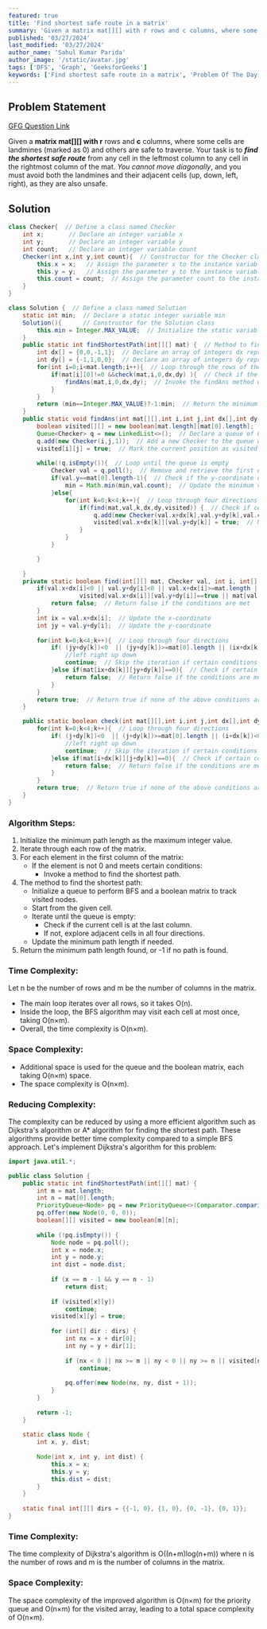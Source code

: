 ```yaml
---
featured: true
title: 'Find shortest safe route in a matrix'
summary: 'Given a matrix mat[][] with r rows and c columns, where some cells are landmines (marked as 0) and others are safe to traverse. Your task is to find the shortest safe route from any cell in the leftmost column to any cell in the rightmost column of the mat. You cannot move diagonally, and you must avoid both the landmines and their adjacent cells (up, down, left, right), as they are also unsafe.'
published: '03/27/2024'
last_modified: '03/27/2024'
author_name: 'Sahul Kumar Parida'
author_image: '/static/avatar.jpg'
tags: ['DFS', 'Graph', 'GeeksforGeeks']
keywords: ['Find shortest safe route in a matrix', 'Problem Of The Day', 'Geeks For Geeks']
---
```


## Problem Statement

[GFG Question Link](https://www.geeksforgeeks.org/problems/find-shortest-safe-route-in-a-matrix/1)

Given a **matrix mat[][] with r** rows and **c** columns, where some cells are landmines (marked as 0) and others are safe to traverse. Your task is to _**find the shortest safe route**_ from any cell in the leftmost column to any cell in the rightmost column of the mat. _You cannot move diagonally_, and you must avoid both the landmines and their adjacent cells (up, down, left, right), as they are also unsafe.

## Solution

```java
class Checker{  // Define a class named Checker
    int x;       // Declare an integer variable x
    int y;       // Declare an integer variable y
    int count;   // Declare an integer variable count
    Checker(int x,int y,int count){  // Constructor for the Checker class with parameters x, y, and count
        this.x = x;   // Assign the parameter x to the instance variable x
        this.y = y;   // Assign the parameter y to the instance variable y
        this.count = count;  // Assign the parameter count to the instance variable count
    }
}

class Solution {  // Define a class named Solution
    static int min;  // Declare a static integer variable min
    Solution(){      // Constructor for the Solution class
        this.min = Integer.MAX_VALUE;  // Initialize the static variable min with the maximum integer value
    }
    public static int findShortestPath(int[][] mat) {  // Method to find the shortest path with input parameter mat, a 2D integer array
    	int dx[] = {0,0,-1,1};  // Declare an array of integers dx representing changes in x direction for four directions
        int dy[] = {-1,1,0,0};  // Declare an array of integers dy representing changes in y direction for four directions
        for(int i=0;i<mat.length;i++){  // Loop through the rows of the matrix
            if(mat[i][0]!=0 &&check(mat,i,0,dx,dy) ){  // Check if the first element of the row is not 0 and if it satisfies certain conditions
                findAns(mat,i,0,dx,dy);  // Invoke the findAns method with specific parameters
            }
        }
        return (min==Integer.MAX_VALUE)?-1:min;  // Return the minimum value if it's not the default maximum value, otherwise return -1
    }
    public static void findAns(int mat[][],int i,int j,int dx[],int dy[]){  // Method to find the answer with specific parameters
        boolean visited[][] = new boolean[mat.length][mat[0].length];  // Declare a boolean matrix to track visited nodes
        Queue<Checker> q = new LinkedList<>();  // Declare a queue of Checkers
        q.add(new Checker(i,j,1));  // Add a new Checker to the queue with specific parameters
        visited[i][j] = true;  // Mark the current position as visited
        
        while(!q.isEmpty()){  // Loop until the queue is empty
            Checker val = q.poll();  // Remove and retrieve the first element from the queue
            if(val.y==mat[0].length-1){  // Check if the y-coordinate of the current Checker is at the last column
                min = Math.min(min,val.count);  // Update the minimum value
            }else{
                for(int k=0;k<4;k++){  // Loop through four directions
                    if(find(mat,val,k,dx,dy,visited)) {  // Check if certain conditions are met
                    	q.add(new Checker(val.x+dx[k],val.y+dy[k],val.count+1));  // Add a new Checker to the queue with updated parameters
                    	visited[val.x+dx[k]][val.y+dy[k]] = true;  // Mark the new position as visited
                    }
                }
            }

        }
        
    }
    private static boolean find(int[][] mat, Checker val, int i, int[] dx, int[] dy,boolean visited[][]) {  // Method to find specific elements with certain conditions
		if(val.x+dx[i]<0 || val.y+dy[i]<0 || val.x+dx[i]>=mat.length || val.y+dy[i]>=mat[0].length || 
					visited[val.x+dx[i]][val.y+dy[i]]==true || mat[val.x+dx[i]][val.y+dy[i]]==0 ) {  // Check if certain conditions are met
			return false;  // Return false if the conditions are met
		}
		int ix = val.x+dx[i];  // Update the x-coordinate
		int jy = val.y+dy[i];  // Update the y-coordinate
		
        for(int k=0;k<4;k++){  // Loop through four directions
            if( (jy+dy[k])<0  || (jy+dy[k])>=mat[0].length || (ix+dx[k])<0 || (ix+dx[k])>=mat.length ){
                //left right up down
                continue;  // Skip the iteration if certain conditions are met
            }else if(mat[ix+dx[k]][jy+dy[k]]==0){  // Check if certain conditions are met
                return false;  // Return false if the conditions are met
            }
        }
		return true;  // Return true if none of the above conditions are met
	}

	public static boolean check(int mat[][],int i,int j,int dx[],int dy[]){  // Method to check certain conditions
        for(int k=0;k<4;k++){  // Loop through four directions
            if( (j+dy[k])<0  || (j+dy[k])>=mat[0].length || (i+dx[k])<0 || (i+dx[k])>=mat.length ){
                //left right up down
                continue;  // Skip the iteration if certain conditions are met
            }else if(mat[i+dx[k]][j+dy[k]]==0){  // Check if certain conditions are met
                return false;  // Return false if the conditions are met
            }
        }
        return true;  // Return true if none of the above conditions are met
    }
}
```

### Algorithm Steps:
1. Initialize the minimum path length as the maximum integer value.
2. Iterate through each row of the matrix.
3. For each element in the first column of the matrix:
   - If the element is not 0 and meets certain conditions:
     - Invoke a method to find the shortest path.
4. The method to find the shortest path:
   - Initialize a queue to perform BFS and a boolean matrix to track visited nodes.
   - Start from the given cell.
   - Iterate until the queue is empty:
     - Check if the current cell is at the last column.
     - If not, explore adjacent cells in all four directions.
   - Update the minimum path length if needed.
5. Return the minimum path length found, or -1 if no path is found.

### Time Complexity:
Let n be the number of rows and m be the number of columns in the matrix.
- The main loop iterates over all rows, so it takes O(n).
- Inside the loop, the BFS algorithm may visit each cell at most once, taking O(n×m).
- Overall, the time complexity is O(n×m).

### Space Complexity:
- Additional space is used for the queue and the boolean matrix, each taking O(n×m) space.
- The space complexity is O(n×m).

### Reducing Complexity:
The complexity can be reduced by using a more efficient algorithm such as Dijkstra's algorithm or A* algorithm for finding the shortest path. These algorithms provide better time complexity compared to a simple BFS approach. Let's implement Dijkstra's algorithm for this problem:

```java
import java.util.*;

public class Solution {
    public static int findShortestPath(int[][] mat) {
        int m = mat.length;
        int n = mat[0].length;
        PriorityQueue<Node> pq = new PriorityQueue<>(Comparator.comparingInt(node -> node.dist));
        pq.offer(new Node(0, 0, 0));
        boolean[][] visited = new boolean[m][n];
        
        while (!pq.isEmpty()) {
            Node node = pq.poll();
            int x = node.x;
            int y = node.y;
            int dist = node.dist;
            
            if (x == m - 1 && y == n - 1)
                return dist;
            
            if (visited[x][y])
                continue;
            visited[x][y] = true;
            
            for (int[] dir : dirs) {
                int nx = x + dir[0];
                int ny = y + dir[1];
                
                if (nx < 0 || nx >= m || ny < 0 || ny >= n || visited[nx][ny] || mat[nx][ny] == 0)
                    continue;
                
                pq.offer(new Node(nx, ny, dist + 1));
            }
        }
        
        return -1;
    }
    
    static class Node {
        int x, y, dist;
        
        Node(int x, int y, int dist) {
            this.x = x;
            this.y = y;
            this.dist = dist;
        }
    }
    
    static final int[][] dirs = {{-1, 0}, {1, 0}, {0, -1}, {0, 1}};
}
```

### Time Complexity:
The time complexity of Dijkstra's algorithm is O((n+m)log(n+m)) where n is the number of rows and m is the number of columns in the matrix.

### Space Complexity:
The space complexity of the improved algorithm is O(n×m) for the priority queue and O(n×m) for the visited array, leading to a total space complexity of O(n×m).
